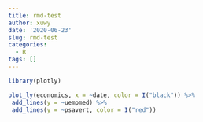 ```yaml
---
title: rmd-test
author: xuwy
date: '2020-06-23'
slug: rmd-test
categories:
  - R
tags: []
---
```


```r
library(plotly)

plot_ly(economics, x = ~date, color = I("black")) %>%
 add_lines(y = ~uempmed) %>%
 add_lines(y = ~psavert, color = I("red"))
```

